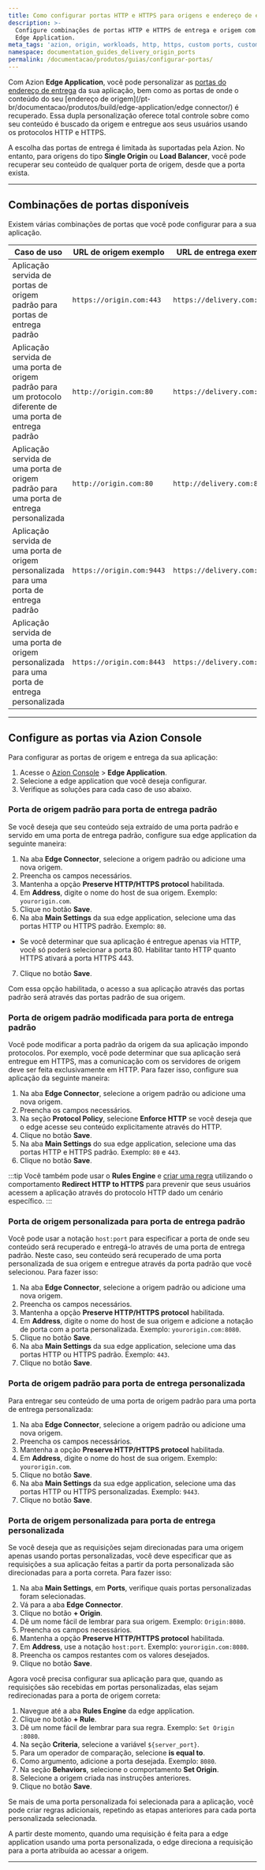 ```yaml
---
title: Como configurar portas HTTP e HTTPS para origens e endereço de entrega
description: >-
  Configure combinações de portas HTTP e HTTPS de entrega e origem com Azion
  Edge Application.
meta_tags: 'azion, origin, workloads, http, https, custom ports, custom, default'
namespace: documentation_guides_delivery_origin_ports
permalink: /documentacao/produtos/guias/configurar-portas/
---
```


Com Azion **Edge Application**, você pode personalizar as [portas do endereço de entrega](/pt-br/documentacao/produtos/build/edge-application/main-settings/#portas) da sua aplicação, bem como as portas de onde o conteúdo do seu [endereço de origem](/pt-br/documentacao/produtos/build/edge-application/edge connector/) é recuperado. Essa dupla personalização oferece total controle sobre como seu conteúdo é buscado da origem e entregue aos seus usuários usando os protocolos HTTP e HTTPS.

A escolha das portas de entrega é limitada às suportadas pela Azion. No entanto, para origens do tipo **Single Origin** ou **Load Balancer**, você pode recuperar seu conteúdo de qualquer porta de origem, desde que a porta exista.

---

## Combinações de portas disponíveis

Existem várias combinações de portas que você pode configurar para a sua aplicação.

| Caso de uso | URL de origem exemplo | URL de entrega exemplo |
| --- | --- | --- |
| Aplicação servida de portas de origem padrão para portas de entrega padrão | `https://origin.com:443` | `https://delivery.com:443` |
| Aplicação servida de uma porta de origem padrão para um protocolo diferente de uma porta de entrega padrão | `http://origin.com:80` | `https://delivery.com:443` |
| Aplicação servida de uma porta de origem padrão para uma porta de entrega personalizada | `http://origin.com:80` | `http://delivery.com:8080` | 
| Aplicação servida de uma porta de origem personalizada para uma porta de entrega padrão | `https://origin.com:9443` | `https://delivery.com:443` |
| Aplicação servida de uma porta de origem personalizada para uma porta de entrega personalizada | `https://origin.com:8443` | `https://delivery.com:9443` |

---

## Configure as portas via Azion Console

Para configurar as portas de origem e entrega da sua aplicação:

1. Acesse o [Azion Console](/pt-br/documentacao/produtos/guias/como-acessar-o-azion-console/) > **Edge Application**.
2. Selecione a edge application que você deseja configurar.
3. Verifique as soluções para cada caso de uso abaixo.


### Porta de origem padrão para porta de entrega padrão

Se você deseja que seu conteúdo seja extraído de uma porta padrão e servido em uma porta de entrega padrão, configure sua edge application da seguinte maneira:

1. Na aba **Edge Connector**, selecione a origem padrão ou adicione uma nova origem.
2. Preencha os campos necessários.
3. Mantenha a opção **Preserve HTTP/HTTPS protocol** habilitada. 
4. Em **Address**, digite o nome do host de sua origem. Exemplo: `yourorigin.com`.
5. Clique no botão **Save**.
6. Na aba **Main Settings** da sua edge application, selecione uma das portas HTTP ou HTTPS padrão. Exemplo: `80`.
- Se você determinar que sua aplicação é entregue apenas via HTTP, você só poderá selecionar a porta 80. Habilitar tanto HTTP quanto HTTPS ativará a porta HTTPS 443.
7. Clique no botão **Save**. 

Com essa opção habilitada, o acesso a sua aplicação através das portas padrão será através das portas padrão de sua origem.

### Porta de origem padrão modificada para porta de entrega padrão

Você pode modificar a porta padrão da origem da sua aplicação impondo protocolos. Por exemplo, você pode determinar que sua aplicação será entregue em HTTPS, mas a comunicação com os servidores de origem deve ser feita exclusivamente em HTTP. Para fazer isso, configure sua aplicação da seguinte maneira:

1. Na aba **Edge Connector**, selecione a origem padrão ou adicione uma nova origem.
2. Preencha os campos necessários.
3. Na seção **Protocol Policy**, selecione **Enforce HTTP** se você deseja que o edge acesse seu conteúdo explicitamente através do HTTP.
4. Clique no botão **Save**.
5. Na aba **Main Settings** do sua edge application, selecione uma das portas HTTP e HTTPS padrão. Exemplo: `80` e `443`.
6. Clique no botão **Save**.

:::tip
Você também pode usar o **Rules Engine** e [criar uma regra](/pt-br/documentacao/produtos/guias/build/trabalhar-com-rules-engine/) utilizando o comportamento **Redirect HTTP to HTTPS** para prevenir que seus usuários acessem a aplicação através do protocolo HTTP dado um cenário específico.
:::

### Porta de origem personalizada para porta de entrega padrão

Você pode usar a notação `host:port` para especificar a porta de onde seu conteúdo será recuperado e entregá-lo através de uma porta de entrega padrão. Neste caso, seu conteúdo será recuperado de uma porta personalizada de sua origem e entregue através da porta padrão que você selecionou. Para fazer isso:

1. Na aba **Edge Connector**, selecione a origem padrão ou adicione uma nova origem.
2. Preencha os campos necessários.
3. Mantenha a opção **Preserve HTTP/HTTPS protocol** habilitada. 
4. Em **Address**, digite o nome do host de sua origem e adicione a notação de porta com a porta personalizada. Exemplo: `yourorigin.com:8080`.
5. Clique no botão **Save**.
6. Na aba **Main Settings** da sua edge application, selecione uma das portas HTTP ou HTTPS padrão. Exemplo: `443`.
7. Clique no botão **Save**.

### Porta de origem padrão para porta de entrega personalizada

Para entregar seu conteúdo de uma porta de origem padrão para uma porta de entrega personalizada:

1. Na aba **Edge Connector**, selecione a origem padrão ou adicione uma nova origem.
2. Preencha os campos necessários.
3. Mantenha a opção **Preserve HTTP/HTTPS protocol** habilitada.
4. Em **Address**, digite o nome do host de sua origem. Exemplo: `yourorigin.com`.
5. Clique no botão **Save**.
6. Na aba **Main Settings** da sua edge application, selecione uma das portas HTTP ou HTTPS personalizadas. Exemplo: `9443`.
7. Clique no botão **Save**.


### Porta de origem personalizada para porta de entrega personalizada

Se você deseja que as requisições sejam direcionadas para uma origem apenas usando portas personalizadas, você deve especificar que as requisições a sua aplicação feitas a partir da porta personalizada são direcionadas para a porta correta. Para fazer isso:

1. Na aba **Main Settings**, em **Ports**, verifique quais portas personalizadas foram selecionadas.
2. Vá para a aba **Edge Connector**.
3. Clique no botão **+ Origin**.
4. Dê um nome fácil de lembrar para sua origem. Exemplo: `Origin:8080`.
5. Preencha os campos necessários.
6. Mantenha a opção **Preserve HTTP/HTTPS protocol** habilitada.
7. Em **Address**, use a notação `host:port`. Exemplo: `yourorigin.com:8080`.
8. Preencha os campos restantes com os valores desejados.
9. Clique no botão **Save**.

Agora você precisa configurar sua aplicação para que, quando as requisições são recebidas em portas personalizadas, elas sejam redirecionadas para a porta de origem correta:

1. Navegue até a aba **Rules Engine** da edge application.
2. Clique no botão **+ Rule**.
3. Dê um nome fácil de lembrar para sua regra. Exemplo: `Set Origin :8080`.
4. Na seção **Criteria**, selecione a variável `${server_port}`.
5. Para um operador de comparação, selecione **is equal to**.
6. Como argumento, adicione a porta desejada. Exemplo: `8080`.
7. Na seção **Behaviors**, selecione o comportamento **Set Origin**.
8. Selecione a origem criada nas instruções anteriores.
9. Clique no botão **Save**.

Se mais de uma porta personalizada foi selecionada para a aplicação, você pode criar regras adicionais, repetindo as etapas anteriores para cada porta personalizada selecionada.

A partir deste momento, quando uma requisição é feita para a edge application usando uma porta personalizada, o edge direciona a requisição para a porta atribuída ao acessar a origem.

---

